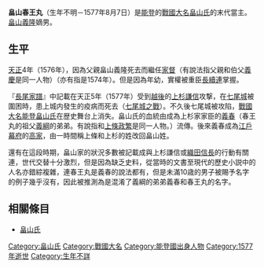 {{unreferenced|time=2013-05-25T06:46:51+00:00}}
{{japanese|japanese=畠山 春王丸|kana=はたけやま はるおうまる|romaji=Hatakeyama Haruōmaru}}
'''畠山春王丸'''（生年不明－1577年8月7日）是[[能登國|能登]]的[[戰國大名|戰國大名]][[畠山氏|畠山氏]]的末代當主。[[畠山義隆|畠山義隆]]嫡男。

== 生平 ==
[[天正_(日本)|天正]]4年（1576年），因為父親畠山義隆死去而繼任[[家督|家督]]（有說法指父親和伯父[[畠田義慶|義慶]]是同一人物）（亦有指是1574年）。但是因為年幼，實權被重臣[[長續連|長續連]]掌握。

『[[長尾家譜|長尾家譜]]』中記載在天正5年（1577年）受到[[越後|越後]]的[[上杉謙信|上杉謙信]]攻撃，在[[七尾城|七尾城]]被圍困時，患上城内發生的疫病而死去（[[七尾城之戰|七尾城之戰]]）。不久後七尾城被攻陷，[[戰國大名|戰國大名]][[能登國|能登]][[畠山氏|畠山氏]]在歴史舞台上消失。畠山氏的血統由成為上杉家家臣的[[畠山義春|義春]]（春王丸的祖父[[畠山義綱|義綱]]的弟弟。有說指和[[上條政繁|上條政繁]]是同一人物。）流傳。後來義春成為[[江戶幕府|江戶幕府]]的[[高家|高家]]，由一時間稱上條和上杉的姓改回畠山姓。

還有在這段時期，畠山家的狀況多數被記載成與上杉謙信或[[織田信長|織田信長]]的行動有關連，世代交替十分激烈，但是因為缺乏史料，從當時的文書至現代的歷史小説中的人名亦錯綜複雜，連春王丸是義春的說法都有，但是未滿10歳的男子被賜予名字的例子幾乎沒有，因此被推測為是混淆了義綱的弟弟義春和春王丸的名字。

== 相關條目 ==
*[[畠山氏|畠山氏]]
{{能登畠山家當主}}
[[Category:畠山氏|Category:畠山氏]]
[[Category:戰國大名|Category:戰國大名]]
[[Category:能登國出身人物|Category:能登國出身人物]]
[[Category:1577年逝世|Category:1577年逝世]]
[[Category:生年不詳|Category:生年不詳]]